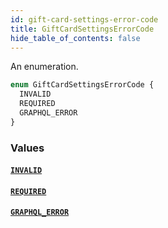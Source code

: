```yaml
---
id: gift-card-settings-error-code
title: GiftCardSettingsErrorCode
hide_table_of_contents: false
---
```


An enumeration.

```graphql
enum GiftCardSettingsErrorCode {
  INVALID
  REQUIRED
  GRAPHQL_ERROR
}
```

### Values

#### [`INVALID`](#)

#### [`REQUIRED`](#)

#### [`GRAPHQL_ERROR`](#)
